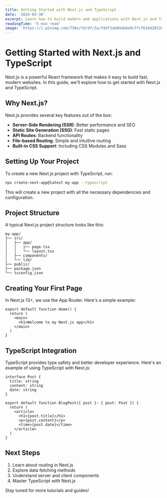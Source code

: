 ```yaml
---
title: Getting Started with Next.js and TypeScript
date: '2024-03-30'
excerpt: Learn how to build modern web applications with Next.js and TypeScript. This guide covers everything you need to know to get started.
readingTime: '5 min read'
image: 'https://i.pinimg.com/736x/fd/df/3a/fddf3ab89ab8e9c7fcf61bd201263e8c.jpg'
---
```


# Getting Started with Next.js and TypeScript

Next.js is a powerful React framework that makes it easy to build fast, modern websites. In this guide, we'll explore how to get started with Next.js and TypeScript.

## Why Next.js?

Next.js provides several key features out of the box:

- **Server-Side Rendering (SSR)**: Better performance and SEO
- **Static Site Generation (SSG)**: Fast static pages
- **API Routes**: Backend functionality
- **File-based Routing**: Simple and intuitive routing
- **Built-in CSS Support**: Including CSS Modules and Sass

## Setting Up Your Project

To create a new Next.js project with TypeScript, run:

```bash
npx create-next-app@latest my-app --typescript
```

This will create a new project with all the necessary dependencies and configuration.

## Project Structure

A typical Next.js project structure looks like this:

```
my-app/
├── src/
│   ├── app/
│   │   ├── page.tsx
│   │   └── layout.tsx
│   ├── components/
│   └── lib/
├── public/
├── package.json
└── tsconfig.json
```

## Creating Your First Page

In Next.js 13+, we use the App Router. Here's a simple example:

```tsx
export default function Home() {
  return (
    <main>
      <h1>Welcome to my Next.js app</h1>
    </main>
  )
}
```

## TypeScript Integration

TypeScript provides type safety and better developer experience. Here's an example of using TypeScript with Next.js:

```tsx
interface Post {
  title: string
  content: string
  date: string
}

export default function BlogPost({ post }: { post: Post }) {
  return (
    <article>
      <h1>{post.title}</h1>
      <p>{post.content}</p>
      <time>{post.date}</time>
    </article>
  )
}
```

## Next Steps

1. Learn about routing in Next.js
2. Explore data fetching methods
3. Understand server and client components
4. Master TypeScript with Next.js

Stay tuned for more tutorials and guides! 